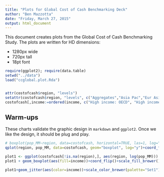 ```yaml
---
title: "Plots for Global Cost of Cash Benchmarking Deck"
author: "Ben Mazzotta"
date: "Friday, March 27, 2015"
output: html_document
---
```

  
This document creates plots from the Global Cost of Cash Benchmarking Study. The plots are written for HD dimensions:
  
  * 1280px wide
* 720px tall
* 18pt font


```r
require(ggplot2); require(data.table)
setwd("../data")
load("ccglobal.plot.Rda")


attr(costofcash$region, "levels")
setattr(costofcash$region, "levels", c("Aggregates","Asia Pac","Eur Asia", "Latin Am Car","Mideast NAfr", "North Amer","South Asia","SS Africa"))
costofcash[,income:=ordered(income, c("High income: OECD", "High income: nonOECD", "Upper middle income", "Lower middle income","Low income","Aggregates","Not classified"))]

```

## Warm-ups

These charts validate the graphic design in `markdown` and `ggplot2`. Once we like the design, it should be plug and play.

```r
# boxplot(pop_MM~region, data=costofcash, horizontal=TRUE, las=1, log="x")
qplot(region, pop_MM, data=costofcash, geom="boxplot", log="y")+coord_flip()

plot1 <- ggplot(costofcash[!is.na(region),], aes(region, log(pop_MM)))
plot1 + geom_boxplot(aes(fill=income))+coord_flip()+scale_fill_brewer()

plot1+geom_jitter(aes(color=income))+scale_color_brewer(palette="Set1")+coord_flip()
```
